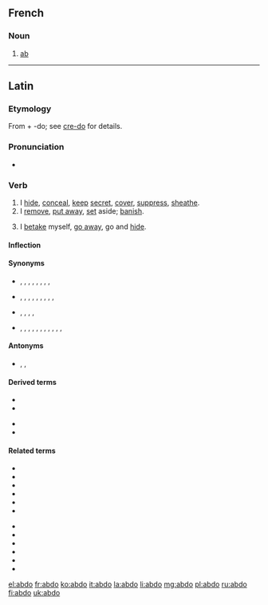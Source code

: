 ==French==

===Noun===
{{fr-noun|m}}

# {{label|fr|rare|_|in the singular}} [[ab]] {{gloss|abdominal muscle}}

----

==Latin==

===Etymology===
{{PIE root|la|dʰeh₁}}
From {{m|la|ab-}} + -do; see [[credo#Latin|cre-do]] for details.

===Pronunciation===
* {{la-pronunc|abdō}}

===Verb===
{{la-verb|abdō|abdere|abdidī|abditum|conj=3}}

# I [[hide]], [[conceal]], [[keep]] [[secret]], [[cover]], [[suppress]], [[sheathe]].
# I [[remove]], [[put away]], [[set]] aside; [[banish]].
# {{label|la|often with se}} I [[betake]] myself, [[go away]], go and [[hide]].

====Inflection====
{{la-conj-3rd|abd|abdid|abdit}}

====Synonyms====
* {{sense|banish}} {{l|la|ablego|ablēgō}}, {{l|la|depello|dēpellō}}, {{l|la|eximo|eximō}}, {{l|la|expello|expellō}}, {{l|la|extermino|exterminō}}, {{l|la|pello|pellō}}, {{l|la|proicio|prōiciō}}, {{l|la|relego|relēgō}}, {{l|la|submoveo|submoveō}}
* {{sense|conceal, hide}} {{l|la|abscondo|abscondō}}, {{l|la|celo|cēlō}}, {{l|la|contego|contegō}}, {{l|la|defodio|dēfodiō}}, {{l|la|dissimulo|dissimulō}}, {{l|la|occulto|occultō}}, {{l|la|operio|operiō}}, {{l|la|recondo|recondō}}, {{l|la|tego|tegō}}, {{l|la|velo|vēlō}}
* {{sense|go away}} {{l|la|abambulo|abambulō}}, {{l|la|abeo|abeō}}, {{l|la|abscedo|abscēdō}}, {{l|la|decedo|dēcēdō}}, {{l|la|discedo|discēdō}}
* {{sense|remove}} {{l|la|abduco|abdūcō}}, {{l|la|amando|āmandō}}, {{l|la|amolior|āmōlior}}, {{l|la|amoveo|āmoveō}}, {{l|la|aspello|aspellō}}, {{l|la|aufero|auferō}}, {{l|la|demoveo|dēmoveō}}, {{l|la|detraho|dētrahō}}, {{l|la|eximo|eximō}}, {{l|la|relego|relēgō}}, {{l|la|removeo|removeō}}, {{l|la|submoveo|submoveō}}

====Antonyms====
* {{sense|go away}} {{l|la|accedo|accēdō}}, {{l|la|adeo|adeō}}, {{l|la|advento|adventō}}

====Derived terms====
{{der-top}}
* {{l|la|abdite|abditē}}
* {{l|la|abditivus|abditīvus}}
{{der-mid}}
* {{l|la|abditum}}
* {{l|la|abditus}}
{{der-bottom}}

====Related terms====
{{top2}}
* {{l|la|addo|addō}}
* {{l|la|condo|condō}}
* {{l|la|dedo|dēdō}}
* {{l|la|dido|dīdō}}
* {{l|la|do|dō}}
* {{l|la|edo|ēdō}}
{{mid2}}
* {{l|la|indo|indō}}
* {{l|la|perdo|perdō}}
* {{l|la|prodo|prōdō}}
* {{l|la|reddo|reddō}}
* {{l|la|subdo|subdō}}
* {{l|la|trado|trādō}}
{{bottom}}

[[el:abdo]]
[[fr:abdo]]
[[ko:abdo]]
[[it:abdo]]
[[la:abdo]]
[[li:abdo]]
[[mg:abdo]]
[[pl:abdo]]
[[ru:abdo]]
[[fi:abdo]]
[[uk:abdo]]